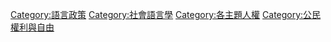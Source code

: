 [[Category:語言政策|Category:語言政策]]
[[Category:社會語言學|Category:社會語言學]]
[[Category:各主題人權|Category:各主題人權]]
[[Category:公民權利與自由|Category:公民權利與自由]]